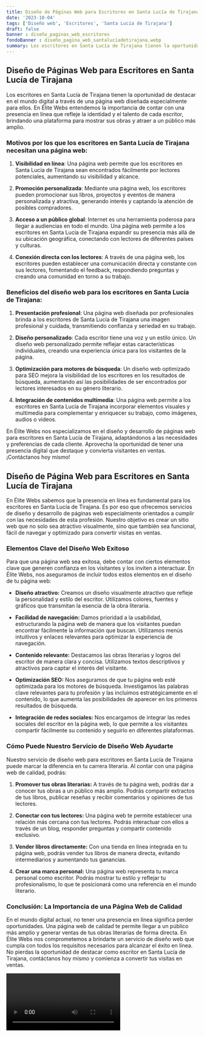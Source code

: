 ```yaml
---
title: Diseño de Páginas Web para Escritores en Santa Lucía de Tirajana
date: '2023-10-04'
tags: ['Diseño web', 'Escritores', 'Santa Lucía de Tirajana']
draft: false
banner : diseño_paginas_web_escritores
fondoBanner : diseño_pagina_web_santalucíadetirajana.webp
summary: Los escritores en Santa Lucía de Tirajana tienen la oportunidad de destacar en el mundo digital a través de una página web diseñada especialmente para ellos. En Élite Webs entendemos la importancia de contar con una presencia en línea que refleje la identidad y el talento de cada escritor, brindando una plataforma para mostrar sus obras y atraer a un público más amplio.
---
```


## Diseño de Páginas Web para Escritores en Santa Lucía de Tirajana

Los escritores en Santa Lucía de Tirajana tienen la oportunidad de destacar en el mundo digital a través de una página web diseñada especialmente para ellos. En Élite Webs entendemos la importancia de contar con una presencia en línea que refleje la identidad y el talento de cada escritor, brindando una plataforma para mostrar sus obras y atraer a un público más amplio.

### Motivos por los que los escritores en Santa Lucía de Tirajana necesitan una página web:

1. **Visibilidad en línea**: Una página web permite que los escritores en Santa Lucía de Tirajana sean encontrados fácilmente por lectores potenciales, aumentando su visibilidad y alcance.

2. **Promoción personalizada**: Mediante una página web, los escritores pueden promocionar sus libros, proyectos y eventos de manera personalizada y atractiva, generando interés y captando la atención de posibles compradores.

3. **Acceso a un público global**: Internet es una herramienta poderosa para llegar a audiencias en todo el mundo. Una página web permite a los escritores en Santa Lucía de Tirajana expandir su presencia más allá de su ubicación geográfica, conectando con lectores de diferentes países y culturas.

4. **Conexión directa con los lectores**: A través de una página web, los escritores pueden establecer una comunicación directa y constante con sus lectores, fomentando el feedback, respondiendo preguntas y creando una comunidad en torno a su trabajo.

### Beneficios del diseño web para los escritores en Santa Lucía de Tirajana:

1. **Presentación profesional**: Una página web diseñada por profesionales brinda a los escritores de Santa Lucía de Tirajana una imagen profesional y cuidada, transmitiendo confianza y seriedad en su trabajo.

2. **Diseño personalizado**: Cada escritor tiene una voz y un estilo único. Un diseño web personalizado permite reflejar estas características individuales, creando una experiencia única para los visitantes de la página.

3. **Optimización para motores de búsqueda**: Un diseño web optimizado para SEO mejora la visibilidad de los escritores en los resultados de búsqueda, aumentando así las posibilidades de ser encontrados por lectores interesados en su género literario.

4. **Integración de contenidos multimedia**: Una página web permite a los escritores en Santa Lucía de Tirajana incorporar elementos visuales y multimedia para complementar y enriquecer su trabajo, como imágenes, audios o videos.

En Élite Webs nos especializamos en el diseño y desarrollo de páginas web para escritores en Santa Lucía de Tirajana, adaptándonos a las necesidades y preferencias de cada cliente. Aprovecha la oportunidad de tener una presencia digital que destaque y convierta visitantes en ventas. ¡Contáctanos hoy mismo!

<GifSeo />

<Cta />

## Diseño de Página Web para Escritores en Santa Lucía de Tirajana

En Élite Webs sabemos que la presencia en línea es fundamental para los escritores en Santa Lucía de Tirajana. Es por eso que ofrecemos servicios de diseño y desarrollo de páginas web especialmente orientados a cumplir con las necesidades de esta profesión. Nuestro objetivo es crear un sitio web que no solo sea atractivo visualmente, sino que también sea funcional, fácil de navegar y optimizado para convertir visitas en ventas.

### Elementos Clave del Diseño Web Exitoso

Para que una página web sea exitosa, debe contar con ciertos elementos clave que generen confianza en los visitantes y los inviten a interactuar. En Élite Webs, nos aseguramos de incluir todos estos elementos en el diseño de tu página web:

- **Diseño atractivo:** Creamos un diseño visualmente atractivo que refleje la personalidad y estilo del escritor. Utilizamos colores, fuentes y gráficos que transmitan la esencia de la obra literaria.

- **Facilidad de navegación:** Damos prioridad a la usabilidad, estructurando la página web de manera que los visitantes puedan encontrar fácilmente la información que buscan. Utilizamos menús intuitivos y enlaces relevantes para optimizar la experiencia de navegación.

- **Contenido relevante:** Destacamos las obras literarias y logros del escritor de manera clara y concisa. Utilizamos textos descriptivos y atractivos para captar el interés del visitante.

- **Optimización SEO:** Nos aseguramos de que tu página web esté optimizada para los motores de búsqueda. Investigamos las palabras clave relevantes para tu profesión y las incluimos estratégicamente en el contenido, lo que aumenta las posibilidades de aparecer en los primeros resultados de búsqueda.

- **Integración de redes sociales:** Nos encargamos de integrar las redes sociales del escritor en la página web, lo que permite a los visitantes compartir fácilmente su contenido y seguirlo en diferentes plataformas.

### Cómo Puede Nuestro Servicio de Diseño Web Ayudarte

Nuestro servicio de diseño web para escritores en Santa Lucía de Tirajana puede marcar la diferencia en tu carrera literaria. Al contar con una página web de calidad, podrás:

1. **Promover tus obras literarias:** A través de tu página web, podrás dar a conocer tus obras a un público más amplio. Podrás compartir extractos de tus libros, publicar reseñas y recibir comentarios y opiniones de tus lectores.

2. **Conectar con tus lectores:** Una página web te permite establecer una relación más cercana con tus lectores. Podrás interactuar con ellos a través de un blog, responder preguntas y compartir contenido exclusivo.

3. **Vender libros directamente:** Con una tienda en línea integrada en tu página web, podrás vender tus libros de manera directa, evitando intermediarios y aumentando tus ganancias.

4. **Crear una marca personal:** Una página web representa tu marca personal como escritor. Podrás mostrar tu estilo y reflejar tu profesionalismo, lo que te posicionará como una referencia en el mundo literario.

### Conclusión: La Importancia de una Página Web de Calidad

En el mundo digital actual, no tener una presencia en línea significa perder oportunidades. Una página web de calidad te permite llegar a un público más amplio y generar ventas de tus obras literarias de forma directa. En Élite Webs nos comprometemos a brindarte un servicio de diseño web que cumpla con todos los requisitos necesarios para alcanzar el éxito en línea. No pierdas la oportunidad de destacar como escritor en Santa Lucía de Tirajana, contáctanos hoy mismo y comienza a convertir tus visitas en ventas.

<Video />

<CtaBot job='Escritores' city='Santa Lucía de Tirajana'/>

<Gmaps query='Santa Lucía de Tirajana+españa+maps' />